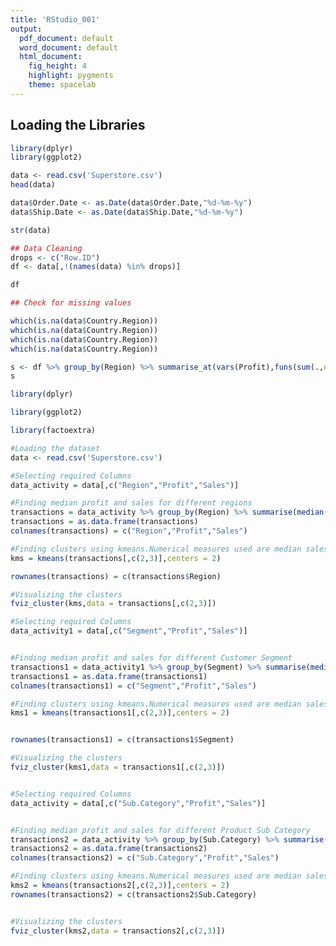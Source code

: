 ```yaml
---
title: 'RStudio_001'
output:
  pdf_document: default
  word_document: default
  html_document:
    fig_height: 4
    highlight: pygments
    theme: spacelab
---
```


## Loading the Libraries
```r
library(dplyr)
library(ggplot2)

```

```r
data <- read.csv('Superstore.csv')
head(data)
```



```r
data$Order.Date <- as.Date(data$Order.Date,"%d-%m-%y")
data$Ship.Date <- as.Date(data$Ship.Date,"%d-%m-%y")

```

```r
str(data)
```

```r
## Data Cleaning
drops <- c("Row.ID")
df <- data[,!(names(data) %in% drops)]
```

```r
df
```

```r
## Check for missing values

which(is.na(data$Country.Region))
which(is.na(data$Country.Region))
which(is.na(data$Country.Region))
which(is.na(data$Country.Region))
```


```r
s <- df %>% group_by(Region) %>% summarise_at(vars(Profit),funs(sum(.,na.rm=TRUE)))
s
```

```r
library(dplyr)

library(ggplot2)

library(factoextra)

#Loading the dataset
data <- read.csv('Superstore.csv')

#Selecting required Columns
data_activity = data[,c("Region","Profit","Sales")]

#Finding median profit and sales for different regions
transactions = data_activity %>% group_by(Region) %>% summarise(median(Profit),median(Sales))
transactions = as.data.frame(transactions)
colnames(transactions) = c("Region","Profit","Sales")

#Finding clusters using kmeans.Numerical measures used are median sales and median profit 
kms = kmeans(transactions[,c(2,3)],centers = 2)

rownames(transactions) = c(transactions$Region)

#Visualizing the clusters
fviz_cluster(kms,data = transactions[,c(2,3)])

#Selecting required Columns
data_activity1 = data[,c("Segment","Profit","Sales")]


#Finding median profit and sales for different Customer Segment
transactions1 = data_activity1 %>% group_by(Segment) %>% summarise(median(Profit),median(Sales))
transactions1 = as.data.frame(transactions1)
colnames(transactions1) = c("Segment","Profit","Sales")

#Finding clusters using kmeans.Numerical measures used are median sales and median profit
kms1 = kmeans(transactions1[,c(2,3)],centers = 2)


rownames(transactions1) = c(transactions1$Segment)

#Visualizing the clusters
fviz_cluster(kms1,data = transactions1[,c(2,3)])


#Selecting required Columns
data_activity = data[,c("Sub.Category","Profit","Sales")]


#Finding median profit and sales for different Product Sub Category
transactions2 = data_activity %>% group_by(Sub.Category) %>% summarise(median(Profit),median(Sales))
transactions2 = as.data.frame(transactions2)
colnames(transactions2) = c("Sub.Category","Profit","Sales")

#Finding clusters using kmeans.Numerical measures used are median sales and median profit
kms2 = kmeans(transactions2[,c(2,3)],centers = 2)
rownames(transactions2) = c(transactions2$Sub.Category)


#Visualizing the clusters
fviz_cluster(kms2,data = transactions2[,c(2,3)])
```